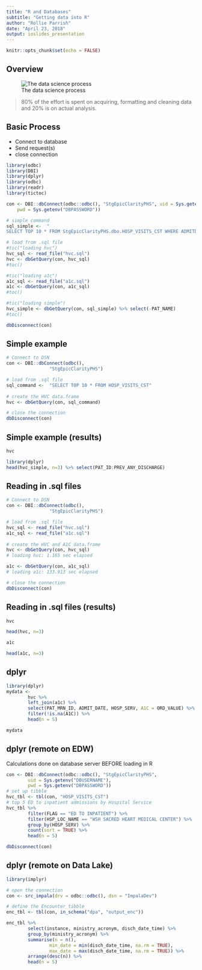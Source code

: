 ```yaml
---
title: "R and Databases"
subtitle: "Getting data into R"
author: "Rollie Parrish"
date: "April 23, 2018"
output: ioslides_presentation
---
```


```r
knitr::opts_chunk$set(echo = FALSE)
```



## Overview


![The data science process](data-science.png)

> 80% of the effort is spent on acquiring, formatting and cleaning data 
> and 20% is on actual analysis.
 

## Basic Process

- Connect to database
- Send request(s)
- close connection

```r
library(odbc)
library(DBI)
library(dplyr)
library(odbc)
library(readr)
library(tictoc)

con <- DBI::dbConnect(odbc::odbc(), "StgEpicClarityPHS", uid = Sys.getenv("DBUSERNAME"), 
    pwd = Sys.getenv("DBPASSWORD"))

# simple command
sql_simple <-  "
SELECT TOP 10 * FROM StgEpicClarityPHS.dbo.HOSP_VISITS_CST WHERE ADMITDATE IS NOT NULL"

# load from .sql file        
#tic("loading hvc")
hvc_sql <- read_file("hvc.sql")
hvc <- dbGetQuery(con, hvc_sql) 
#toc()

#tic("loading a1c")
a1c_sql <- read_file("a1c.sql")
a1c <- dbGetQuery(con, a1c_sql) 
#toc()

#tic("loading simple")
hvc_simple <- dbGetQuery(con, sql_simple) %>% select(-PAT_NAME)
#toc()

dbDisconnect(con)
```

## Simple example
```r
# Connect to DSN
con <- DBI::dbConnect(odbc(), 
                "StgEpicClarityPHS")

# load from .sql file        
sql_command <-  "SELECT TOP 10 * FROM HOSP_VISITS_CST"
       
# create the HVC data.frame 
hvc <- dbGetQuery(con, sql_command)

# close the connection
dbDisconnect(con)


```

## Simple example (results)

```r
hvc 

```
```r
library(dplyr)
head(hvc_simple, n=3) %>% select(PAT_ID:PREV_ANY_DISCHARGE)

```


## Reading in .sql files

```r
# Connect to DSN
con <- DBI::dbConnect(odbc(), 
                "StgEpicClarityPHS")

# load from .sql file        
hvc_sql <- read_file("hvc.sql")
a1c_sql <- read_file("a1c.sql")
       
# create the HVC and A1C data.frame 
hvc <- dbGetQuery(con, hvc_sql)
# loading hvc: 1.165 sec elapsed

a1c <- dbGetQuery(con, a1c_sql) 
# loading a1c: 133.913 sec elapsed

# close the connection
dbDisconnect(con)

```


## Reading in .sql files (results)

```r
hvc 

```

```r
head(hvc, n=3)

```

```r
a1c 

```

```r
head(a1c, n=3)

```


## dplyr

```r
library(dplyr)
mydata <- 
        hvc %>%
        left_join(a1c) %>%
        select(PAT_MRN_ID, ADMIT_DATE, HOSP_SERV, A1C = ORD_VALUE) %>%
        filter(!is.na(A1C)) %>%
        head(n = 5)

mydata

```




## dplyr (remote on EDW)

Calculations done on database server BEFORE loading in R

```r
con <- DBI::dbConnect(odbc::odbc(), "StgEpicClarityPHS", 
        uid = Sys.getenv("DBUSERNAME"), 
        pwd = Sys.getenv("DBPASSWORD"))
# set up tibble
hvc_tbl <- tbl(con, "HOSP_VISITS_CST")
# top 5 ED to inpatient admissions by Hospital Service
hvc_tbl %>%
        filter(FLAG == "ED TO INPATIENT") %>%
        filter(HSP_LOC_NAME == "WSH SACRED HEART MEDICAL CENTER") %>%
        group_by(HOSP_SERV) %>%
        count(sort = TRUE) %>%
        head(n = 5) 

dbDisconnect(con)
```



## dplyr (remote on Data Lake)


```r
library(implyr)

# open the connection 
con <- src_impala(drv = odbc::odbc(), dsn = "ImpalaDev")

# define the Encounter tibble
enc_tbl <- tbl(con, in_schema("dpa", "output_enc"))

enc_tbl %>%
        select(instance, ministry_acronym, disch_date_time) %>%
        group_by(ministry_acronym) %>%
        summarise(n = n(), 
                min_date = min(disch_date_time, na.rm = TRUE), 
                max_date = max(disch_date_time, na.rm = TRUE)) %>%
        arrange(desc(n)) %>%
        head(n = 5) 


```



